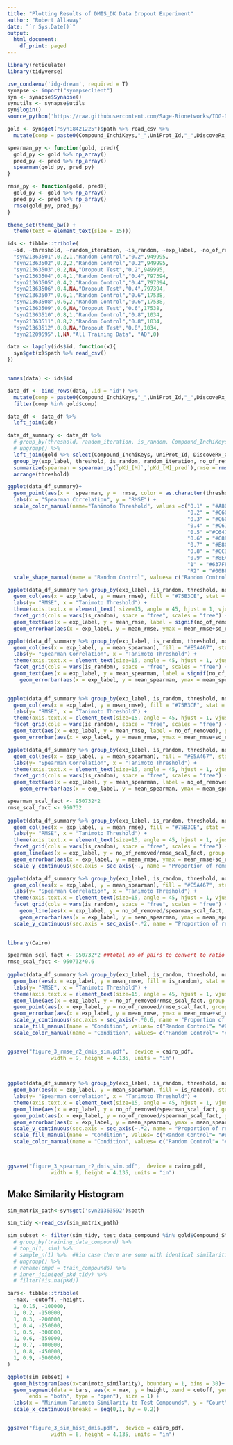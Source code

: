```yaml
---
title: "Plotting Results of DMIS_DK Data Dropout Experiment"
author: "Robert Allaway"
date: "`r Sys.Date()`"
output:
  html_document:
    df_print: paged
---
```



```r
library(reticulate)
library(tidyverse)

use_condaenv('idg-dream', required = T)
synapse <- import("synapseclient")
syn <- synapse$Synapse()
synutils <- synapse$utils
syn$login()
source_python('https://raw.githubusercontent.com/Sage-Bionetworks/IDG-DREAM-Drug-Kinase-Challenge/master/round1b/score/bin/evaluation_metrics_python2.py')

gold <- syn$get("syn18421225")$path %>% read_csv %>%
  mutate(comp = paste0(Compound_InchiKeys,"_",UniProt_Id,"_",DiscoveRx_Gene_Symbol)) 

spearman_py <- function(gold, pred){
  gold_py <- gold %>% np_array()
  pred_py <- pred %>% np_array()
  spearman(gold_py, pred_py)
}

rmse_py <- function(gold, pred){
  gold_py <- gold %>% np_array()
  pred_py <- pred %>% np_array()
  rmse(gold_py, pred_py)
}

theme_set(theme_bw() +
  theme(text = element_text(size = 15)))

```

```r
ids <- tibble::tribble(
  ~id, ~threshold, ~random_iteration, ~is_random, ~exp_label, ~no_of_removed,
  "syn21363501",0.2,1,"Random Control","0.2",949995,
  "syn21363502",0.2,2,"Random Control","0.2",949995,
  "syn21363503",0.2,NA,"Dropout Test","0.2",949995,
  "syn21363504",0.4,1,"Random Control","0.4",797394,
  "syn21363505",0.4,2,"Random Control","0.4",797394,
  "syn21363506",0.4,NA,"Dropout Test","0.4",797394,
  "syn21363507",0.6,1,"Random Control","0.6",17538,
  "syn21363508",0.6,2,"Random Control","0.6",17538,
  "syn21363509",0.6,NA,"Dropout Test","0.6",17538,
  "syn21363510",0.8,1,"Random Control","0.8",1034,
  "syn21363511",0.8,2,"Random Control","0.8",1034,
  "syn21363512",0.8,NA,"Dropout Test","0.8",1034,
  "syn21209595",1,NA,"All Training Data", "AD",0)

data <- lapply(ids$id, function(x){
  syn$get(x)$path %>% read_csv()
})


names(data) <- ids$id

data_df <- bind_rows(data, .id = "id") %>%
  mutate(comp = paste0(Compound_InchiKeys,"_",UniProt_Id,"_",DiscoveRx_Gene_Symbol)) %>% 
  filter(comp %in% gold$comp)

data_df <- data_df %>% 
  left_join(ids)

data_df_summary <- data_df %>% 
  # group_by(threshold, random_iteration, is_random, Compound_InchiKeys, UniProt_Id, DiscoveRx_Gene_Symbol) %>% 
  # ungroup() %>% 
  left_join(gold %>% select(Compound_InchiKeys, UniProt_Id, DiscoveRx_Gene_Symbol, `pKd_[M]`)) %>% 
  group_by(exp_label, threshold, is_random, random_iteration, no_of_removed) %>% 
  summarize(spearman = spearman_py(`pKd_[M]`,`pKd_[M]_pred`),rmse = rmse_py(`pKd_[M]`,`pKd_[M]_pred`)) %>% 
  arrange(threshold)

ggplot(data_df_summary)+
  geom_point(aes(x =  spearman, y =  rmse, color = as.character(threshold), shape = is_random)) +
  labs(x = "Spearman Correlation", y = "RMSE") +
  scale_color_manual(name="Tanimoto Threshold", values =c("0.1" = "#A80000",
                                                          "0.2" = "#C60968",
                                                          "0.3" = "#C60968",
                                                          "0.4" = "#C61D72",
                                                          "0.5" ="#C64787", 
                                                          "0.6" = "#C884A6",
                                                          "0.7" = "#E8CEE5", 
                                                          "0.8" = "#CCD5FF",
                                                          "0.9" = "#8EA3FF", 
                                                          "1" = "#637FFF",
                                                          "R2" = "#00BFFF")) +
  scale_shape_manual(name = "Random Control", values= c("Random Control"= 1,"Dropout Test"= 19,"All Training Data"=20))

ggplot(data_df_summary %>% group_by(exp_label, is_random, threshold, no_of_removed) %>% summarize(mean_rmse = mean(rmse), sd_rmse = sd(rmse)))+
  geom_col(aes(x = exp_label, y = mean_rmse), fill = "#75B3CE", stat = 'identity') +
  labs(y= "RMSE", x = "Tanimoto Threshold") +
  theme(axis.text.x = element_text( size=15, angle = 45, hjust = 1, vjust = 1)) +
  facet_grid(cols = vars(is_random), space = "free", scales = "free") +
  geom_text(aes(x = exp_label, y = mean_rmse, label = signif(no_of_removed/950732,2)), position = position_stack(vjust = 0.5), angle = 90, color = 'white') +
  geom_errorbar(aes(x = exp_label, y = mean_rmse, ymax = mean_rmse+sd_rmse, ymin = mean_rmse-sd_rmse))

ggplot(data_df_summary %>% group_by(exp_label, is_random, threshold, no_of_removed) %>% summarize(mean_spearman = mean(spearman), sd_spearman = sd(spearman)))+
  geom_col(aes(x = exp_label, y = mean_spearman), fill = "#E5A467", stat = 'identity') +
  labs(y= "Spearman Correlation", x = "Tanimoto Threshold") +
  theme(axis.text.x = element_text(size=15, angle = 45, hjust = 1, vjust = 1)) +
  facet_grid(cols = vars(is_random), space = "free", scales = "free") +
  geom_text(aes(x = exp_label, y = mean_spearman, label = signif(no_of_removed/950732,3)), position = position_stack(vjust = 0.5), angle = 90, color = 'white') +
    geom_errorbar(aes(x = exp_label, y = mean_spearman, ymax = mean_spearman+sd_spearman, ymin = mean_spearman-sd_spearman))



```

```r
ggplot(data_df_summary %>% group_by(exp_label, is_random, threshold, no_of_removed) %>% summarize(mean_rmse = mean(rmse), sd_rmse = sd(rmse)) %>% filter(threshold > 0.1))+
  geom_col(aes(x = exp_label, y = mean_rmse), fill = "#75B3CE", stat = 'identity') +
  labs(y= "RMSE", x = "Tanimoto Threshold") +
  theme(axis.text.x = element_text(size=15, angle = 45, hjust = 1, vjust = 1)) +
  facet_grid(cols = vars(is_random), space = "free", scales = "free") +
  geom_text(aes(x = exp_label, y = mean_rmse, label = no_of_removed), position = position_stack(vjust = 0.5), angle = 90, color = 'white') +
  geom_errorbar(aes(x = exp_label, y = mean_rmse, ymax = mean_rmse+sd_rmse, ymin = mean_rmse-sd_rmse))

ggplot(data_df_summary %>% group_by(exp_label, is_random, threshold, no_of_removed) %>% summarize(mean_spearman = mean(spearman), sd_spearman = sd(spearman))  %>% filter(threshold > 0.1))+
  geom_col(aes(x = exp_label, y = mean_spearman), fill = "#E5A467", stat = 'identity') +
  labs(y= "Spearman Correlation", x = "Tanimoto Threshold") +
  theme(axis.text.x = element_text(size=15, angle = 45, hjust = 1, vjust = 1)) +
  facet_grid(cols = vars(is_random), space = "free", scales = "free") +
  geom_text(aes(x = exp_label, y = mean_spearman, label = no_of_removed), position = position_stack(vjust = 0.5), angle = 90, color = 'white') +
    geom_errorbar(aes(x = exp_label, y = mean_spearman, ymax = mean_spearman+sd_spearman, ymin = mean_spearman-sd_spearman))

spearman_scal_fact <- 950732*2
rmse_scal_fact <- 950732
  
ggplot(data_df_summary %>% group_by(exp_label, is_random, threshold, no_of_removed) %>% summarize(mean_rmse = mean(rmse), sd_rmse = sd(rmse)) %>% filter(threshold > 0.1))+
  geom_col(aes(x = exp_label, y = mean_rmse), fill = "#75B3CE", stat = 'identity') +
  labs(y= "RMSE", x = "Tanimoto Threshold") +
  theme(axis.text.x = element_text(size=15, angle = 45, hjust = 1, vjust = 1)) +
  facet_grid(cols = vars(is_random), space = "free", scales = "free") +
  geom_line(aes(x = exp_label, y = no_of_removed/rmse_scal_fact, group = 1)) +
  geom_errorbar(aes(x = exp_label, y = mean_rmse, ymax = mean_rmse+sd_rmse, ymin = mean_rmse-sd_rmse)) +
  scale_y_continuous(sec.axis = sec_axis(~., name = "Proportion of removed pairs")) 

ggplot(data_df_summary %>% group_by(exp_label, is_random, threshold, no_of_removed) %>% summarize(mean_spearman = mean(spearman), sd_spearman = sd(spearman))  %>% filter(threshold > 0.1))+
  geom_col(aes(x = exp_label, y = mean_spearman), fill = "#E5A467", stat = 'identity') +
  labs(y= "Spearman Correlation", x = "Tanimoto Threshold") +
  theme(axis.text.x = element_text(size=15, angle = 45, hjust = 1, vjust = 1)) +
  facet_grid(cols = vars(is_random), space = "free", scales = "free") +
    geom_line(aes(x = exp_label, y = no_of_removed/spearman_scal_fact, group = 1)) +
    geom_errorbar(aes(x = exp_label, y = mean_spearman, ymax = mean_spearman+sd_spearman, ymin = mean_spearman-sd_spearman)) + 
  scale_y_continuous(sec.axis = sec_axis(~.*2, name = "Proportion of removed pairs")) 
  

```

```r

library(Cairo)

spearman_scal_fact <- 950732*2 ##total no of pairs to convert to ratio
rmse_scal_fact <- 950732*0.6
  
ggplot(data_df_summary %>% group_by(exp_label, is_random, threshold, no_of_removed) %>% summarize(mean_rmse = mean(rmse), sd_rmse = sd(rmse)) %>% filter(threshold > 0.1))+
  geom_bar(aes(x = exp_label, y = mean_rmse, fill = is_random), stat = 'identity', position = position_dodge(preserve = "single")) +
  labs(y= "RMSE", x = "Tanimoto Threshold") +
  theme(axis.text.x = element_text(size=15, angle = 45, hjust = 1, vjust = 1)) +
  geom_line(aes(x = exp_label, y = no_of_removed/rmse_scal_fact, group = 1)) +
  geom_point(aes(x = exp_label, y = no_of_removed/rmse_scal_fact, group = 1)) +
  geom_errorbar(aes(x = exp_label, y = mean_rmse, ymax = mean_rmse+sd_rmse, ymin = mean_rmse-sd_rmse, color = is_random), position = 'dodge') +
  scale_y_continuous(sec.axis = sec_axis(~.*0.6, name = "Proportion of removed pairs")) +
  scale_fill_manual(name = "Condition", values= c("Random Control"= "#BFBFBF","Dropout Test"= "#66666E","All Training Data"="#75B3CE")) +
  scale_color_manual(name = "Condition", values= c("Random Control"= "#BFBFBF","Dropout Test"= "#66666E","All Training Data"="#75B3CE"))


ggsave("figure_3_rmse_r2_dmis_sim.pdf",  device = cairo_pdf,
              width = 9, height = 4.135, units = "in")
  
  

ggplot(data_df_summary %>% group_by(exp_label, is_random, threshold, no_of_removed) %>% summarize(mean_spearman = mean(spearman), sd_spearman = sd(spearman)) %>% filter(threshold > 0.1))+
  geom_bar(aes(x = exp_label, y = mean_spearman, fill = is_random), stat = 'identity', position = position_dodge(preserve = "single")) +
  labs(y= "Spearman correlation", x = "Tanimoto Threshold") +
  theme(axis.text.x = element_text(size=15, angle = 45, hjust = 1, vjust = 1)) +
  geom_line(aes(x = exp_label, y = no_of_removed/spearman_scal_fact, group = 1)) +
  geom_point(aes(x = exp_label, y = no_of_removed/spearman_scal_fact, group = 1)) +
  geom_errorbar(aes(x = exp_label, y = mean_spearman, ymax = mean_spearman+sd_spearman, ymin = mean_spearman-sd_spearman, color = is_random), position = 'dodge') +
  scale_y_continuous(sec.axis = sec_axis(~.*2, name = "Proportion of removed pairs")) +
  scale_fill_manual(name = "Condition", values= c("Random Control"= "#BFBFBF","Dropout Test"= "#66666E","All Training Data"="#E5A467")) +
  scale_color_manual(name = "Condition", values= c("Random Control"= "#BFBFBF","Dropout Test"= "#66666E","All Training Data"="#E5A467")) 



ggsave("figure_3_spearman_r2_dmis_sim.pdf",  device = cairo_pdf,
              width = 9, height = 4.135, units = "in")


```

## Make Similarity Histogram
```r

sim_matrix_path<-syn$get('syn21363592')$path

sim_tidy <-read_csv(sim_matrix_path)

sim_subset <- filter(sim_tidy, test_data_compound %in% gold$Compound_SMILES) 
  # group_by(training_data_compound) %>% 
  # top_n(1, sim) %>%
  # sample_n(1) %>%  ##in case there are some with identical similarities to test set. we just need to pick one 
  # ungroup() %>% 
  # rename(cmpd = train_compounds) %>% 
  # inner_join(qed_pkd_tidy) %>% 
  # filter(!is.na(pKd))

bars<- tibble::tribble(
  ~max, ~cutoff, ~height,
  1, 0.15, -100000,
  1, 0.2, -150000,
  1, 0.3, -200000,
  1, 0.4, -250000,
  1, 0.5, -300000,
  1, 0.6, -350000,
  1, 0.7, -400000,
  1, 0.8, -450000,
  1, 0.9, -500000,
)

ggplot(sim_subset) + 
  geom_histogram(aes(x=tanimoto_similarity), boundary = 1, bins = 30)+
  geom_segment(data = bars, aes(x = max, y = height, xend = cutoff, yend = height), arrow = arrow(angle = 90, length = unit(0.025, "inches"),
       ends = "both", type = "open"), size = 1) +
  labs(x = "Minimum Tanimoto Similarity to Test Compounds", y = "Count")  +
  scale_x_continuous(breaks = seq(0,1, by = 0.2))


ggsave("figure_3_sim_hist_dmis.pdf",  device = cairo_pdf,
              width = 6, height = 4.135, units = "in")


```

